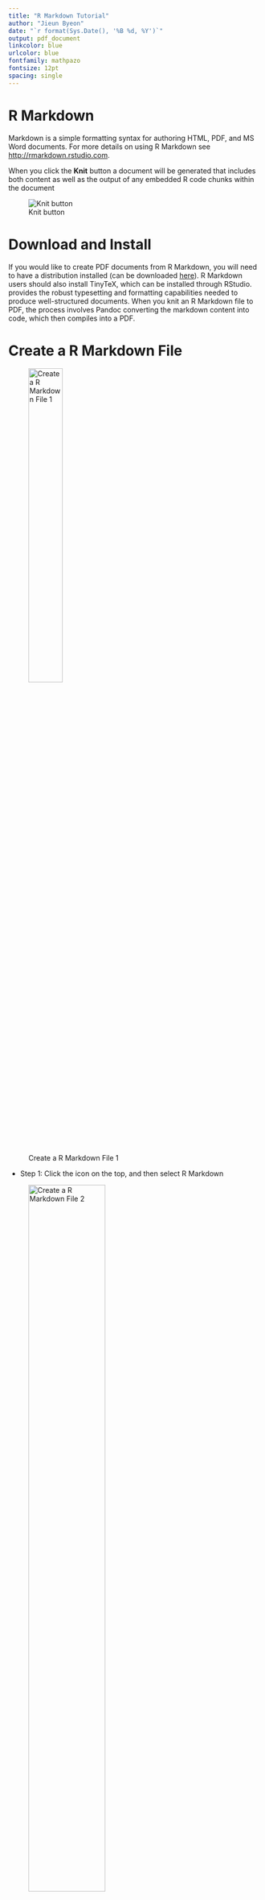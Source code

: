 ```yaml
---
title: "R Markdown Tutorial"
author: "Jieun Byeon"
date: "`r format(Sys.Date(), '%B %d, %Y')`"
output: pdf_document
linkcolor: blue
urlcolor: blue
fontfamily: mathpazo
fontsize: 12pt
spacing: single
---
```


# R Markdown

Markdown is a simple formatting syntax for authoring HTML, PDF, and MS Word documents. For more details on using R Markdown see <http://rmarkdown.rstudio.com>.

When you click the **Knit** button a document will be generated that includes both content as well as the output of any embedded R code chunks within the document

![Knit button](/Users/jieun/Desktop/knit.png)

# Download and Install \LaTeX{}

If you would like to create PDF documents from R Markdown, you will need to have a \LaTeX{} distribution installed (can be downloaded [here](https://tug.org/mactex/)). R Markdown users should also install TinyTeX, which can be installed through RStudio. \LaTeX{} provides the robust typesetting and formatting capabilities needed to produce well-structured documents. When you knit an R Markdown file to PDF, the process involves Pandoc converting the markdown content into \LaTeX{} code, which \LaTeX{} then compiles into a PDF.

```{=tex}
\clearpage
\newpage
```
# Create a R Markdown File

![Create a R Markdown File 1](/Users/jieun/Desktop/1.png){width="40%"}

-   Step 1: Click the icon on the top, and then select R Markdown

![Create a R Markdown File 2](/Users/jieun/Desktop/2.png){width="60%"}

-   Step 2: In the dialog that appears, fill in the Title and Author fields, choose Document as the type of output (default is HTML), and click OK.

# YAML

![YAML Sample](/Users/jieun/Desktop/YAML.png){width="60%"}

YAML is the metadata that tells R Markdown exactly how to process or display the document. You can adjust the font, font size, and spacing by using fontfamily: , fontsize: , and spacing: . For more options, please refer to [this resource](https://education.rstudio.com/blog/2019/10/tools-for-teaching-yaml-with-ymlthis/).

# Code Chunks

You can quickly insert chunks into your file with the keyboard shortcut Ctrl + Alt + I (OS X: Cmd + Option + I)

![R Chunk 1](/Users/jieun/Desktop/chunk1.png){width="100%"}

To hide your code but display the output in your PDF file, use echo=FALSE. If you wish to exclude both the code and its output from the PDF, use include=FALSE.

![R Chunk 2](/Users/jieun/Desktop/chunk2.png){width="100%"}

# Examples

Calculation

```r
(4 * 30 + 6)^0.5
```

Creating an object

```r
X1 <- 10
X2 <- 20
X3 <- X1 * X2

X3
```



# Homework submission rules

1.  Submissions must include both responses to the questions and/or interpretations of the output and the code necessary to complete each exercise in R.

2.  Submissions must be knitted/compiled to a PDF file.
